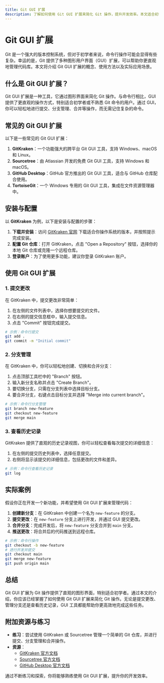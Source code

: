 ```yaml
---
title: Git GUI 扩展
description: 了解如何使用 Git GUI 扩展来简化 Git 操作，提升开发效率。本文适合初学者，包含详细解释、代码示例和实际案例。
---
```


# Git GUI 扩展

Git 是一个强大的版本控制系统，但对于初学者来说，命令行操作可能会显得有些复杂。幸运的是，Git 提供了多种图形用户界面（GUI）扩展，可以帮助你更直观地管理代码库。本文将介绍 Git GUI 扩展的概念、使用方法以及实际应用场景。

## 什么是 Git GUI 扩展？

Git GUI 扩展是一种工具，它通过图形界面来简化 Git 操作。与命令行相比，GUI 提供了更直观的操作方式，特别适合初学者或不熟悉 Git 命令的用户。通过 GUI，你可以轻松地进行提交、分支管理、合并等操作，而无需记住复杂的命令。

## 常见的 Git GUI 扩展

以下是一些常见的 Git GUI 扩展：

1. **GitKraken**：一个功能强大的跨平台 Git GUI 工具，支持 Windows、macOS 和 Linux。
2. **Sourcetree**：由 Atlassian 开发的免费 Git GUI 工具，支持 Windows 和 macOS。
3. **GitHub Desktop**：GitHub 官方推出的 Git GUI 工具，适合与 GitHub 仓库配合使用。
4. **TortoiseGit**：一个 Windows 专用的 Git GUI 工具，集成在文件资源管理器中。

## 安装与配置

以 **GitKraken** 为例，以下是安装与配置的步骤：

1. **下载并安装**：访问 [GitKraken 官网](https://www.gitkraken.com/) 下载适合你操作系统的版本，并按照提示完成安装。
2. **配置 Git 仓库**：打开 GitKraken，点击 "Open a Repository" 按钮，选择你的本地 Git 仓库或克隆一个远程仓库。
3. **登录账户**：为了使用更多功能，建议你登录 GitKraken 账户。

## 使用 Git GUI 扩展

### 1. 提交更改

在 GitKraken 中，提交更改非常简单：

1. 在左侧的文件列表中，选择你想要提交的文件。
2. 在右侧的提交信息框中，输入提交信息。
3. 点击 "Commit" 按钮完成提交。

```bash
# 示例：命令行提交
git add .
git commit -m "Initial commit"
```

### 2. 分支管理

在 GitKraken 中，你可以轻松地创建、切换和合并分支：

1. 点击顶部工具栏中的 "Branch" 按钮。
2. 输入新分支名称并点击 "Create Branch"。
3. 要切换分支，只需在分支列表中选择目标分支。
4. 要合并分支，右键点击目标分支并选择 "Merge into current branch"。

```bash
# 示例：命令行分支管理
git branch new-feature
git checkout new-feature
git merge main
```

### 3. 查看历史记录

GitKraken 提供了直观的历史记录视图，你可以轻松查看每次提交的详细信息：

1. 在左侧的提交历史列表中，选择任意提交。
2. 右侧将显示该提交的详细信息，包括更改的文件和差异。

```bash
# 示例：命令行查看历史记录
git log
```

## 实际案例

假设你正在开发一个新功能，并希望使用 Git GUI 扩展来管理代码：

1. **创建新分支**：在 GitKraken 中创建一个名为 `new-feature` 的分支。
2. **提交更改**：在 `new-feature` 分支上进行开发，并通过 GUI 提交更改。
3. **合并分支**：完成开发后，将 `new-feature` 分支合并到 `main` 分支。
4. **推送更改**：将合并后的代码推送到远程仓库。

```bash
# 示例：命令行操作
git checkout -b new-feature
# 进行开发并提交
git checkout main
git merge new-feature
git push origin main
```

## 总结

Git GUI 扩展为 Git 操作提供了直观的图形界面，特别适合初学者。通过本文的介绍，你应该已经掌握了如何使用 Git GUI 扩展来简化 Git 操作。无论是提交更改、管理分支还是查看历史记录，GUI 工具都能帮助你更高效地完成这些任务。

## 附加资源与练习

- **练习**：尝试使用 GitKraken 或 Sourcetree 管理一个简单的 Git 仓库，并进行提交、分支管理和合并操作。
- **资源**：
  - [GitKraken 官方文档](https://support.gitkraken.com/)
  - [Sourcetree 官方文档](https://confluence.atlassian.com/sourcetreekb/sourcetree-documentation-867359084.html)
  - [GitHub Desktop 官方文档](https://docs.github.com/en/desktop)

通过不断练习和探索，你将能够熟练使用 Git GUI 扩展，提升你的开发效率。